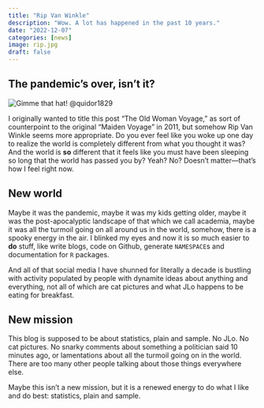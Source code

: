 ```yaml
---
title: "Rip Van Winkle"
description: "Wow. A lot has happened in the past 10 years."
date: "2022-12-07"
categories: [news]
image: rip.jpg
draft: false
---
```


## The pandemic's over, isn't it?

![Gimme that hat!](rip.jpg "Depiction of Rip Van Winkle by John Quidor (1829)"){.preview-image} @quidor1829

I originally wanted to title this post "The Old Woman Voyage," as sort of counterpoint to the original "Maiden Voyage" in 2011, but somehow Rip Van Winkle seems more appropriate. Do you ever feel like you woke up one day to realize the world is completely different from what you thought it was? And the world is **so** different that it feels like you must have been sleeping so long that the world has passed you by? Yeah? No? Doesn't matter---that's how I feel right now.

## New world

Maybe it was the pandemic, maybe it was my kids getting older, maybe it was the post-apocalyptic landscape of that which we call academia, maybe it was all the turmoil going on all around us in the world, somehow, there is a spooky energy in the air. I blinked my eyes and now it is so much easier to **do** stuff, like write blogs, code on Github, generate `NAMESPACE`s and documentation for `R` packages.

And all of that social media I have shunned for literally a decade is bustling with activity populated by people with dynamite ideas about anything and everything, not all of which are cat pictures and what JLo happens to be eating for breakfast.

## New mission

This blog is supposed to be about statistics, plain and sample. No JLo. No cat pictures. No snarky comments about something a politician said 10 minutes ago, or lamentations about all the turmoil going on in the world. There are too many other people talking about those things everywhere else.

Maybe this isn't a new mission, but it is a renewed energy to do what I like and do best: statistics, plain and sample.
